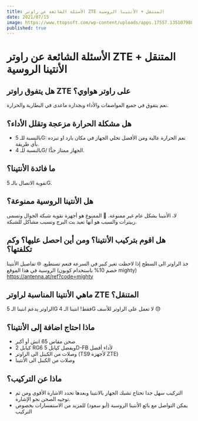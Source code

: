 ```yaml
---
title: الأسئلة الشائعة عن راوتر ZTE المتنقل + الأنتينا الروسية
date: 2021/07/15
image: https://www.ttopsoft.com/wp-content/uploads/apps.17557.13510798887693184.f17a0156-31bb-4cd8-a528-bce93ba02099.jpg
published: true
---
```


# الأسئلة الشائعة عن راوتر ZTE المتنقل + الأنتينا الروسية

## هل يتفوق راوتر ZTE على راوتر هواوي؟

نعم يتفوق في جميع المواصفات والأداء وبجدارة ماعدى في البطارية والحرارة.

## هل مشكلة الحرارة مزعجة وتقلل الأداء؟

- بالنسبة للـ 5G: نعم الحرارة عالية ومن الأفضل تخلي الجهاز في مكان بارد او تبرده بأي طريقة.
- بالنسبة للـ 4G/ الجهاز ممتاز جدًّا.

## ما فائدة الأنتينا؟

تقوية الاتصال بالـ 5G.

## هل الأنتينا الروسية ممنوعة؟

لا، الأنتينا بشكل عام غير ممنوعة.
🚫 الممنوع هو أجهزة تقوية شبكة الجوال وتسمى ربيترات والسبب هو أنها تعيد بث البرج وتسبب مشاكل للشبكة.

## هل اقوم بتركيب الأنتينا؟ ومن أين احصل عليها؟ وكم تكلفتها؟

خذ الراوتر الى السطح إذا لاحظت تغير كبير في السرعة فنعم تستطيع.
🌐 تفاصيل الأنتينا الروسية في هذا الموقع (خصم 10% باستخدام كوبون mighty)
https://antenna.at/ref?code=mighty

## ماهي الأنتينا المناسبة لراوتر ZTE المتنقل؟

الراوتر يدعم انتينا الـ 5G فقط! انتينا الـ 4G لا تعمل على الراوتر للأسف 😓

## ماذا احتاج اضافة إلى الأنتينا؟

- صحن مقاس 65 انش أو أكبر
- 2 كيابل RG6 ويفضل كيابل 5D-FB لأداء أفضل
- وصلات من الكيبل الى الراوتر (TS9 لأجهزة ZTE)
- وصلات من الكيبل الى الأنتينا

## ماذا عن التركيب؟

- التركيب سهل جدا تحتاج تشبك الجهاز بالانتينا وبعدها تحدد الاشارة الأقوى ومن ثم توجيه الصحن نحو الإشارة.
- يمكن التواصل مع بائع الأنتينا الروسية (أبو سعود) للمزيد من الاستفسارات بخصوص التركيب
